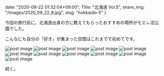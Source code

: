 date: "2020-09-22 01:32:04+09:00",
Title: "北海道 Vol.5",
share_img: "/images/2020_09_22_8.jpg",
slug: "hokkaido-5"
}

今回の旅行前に、北海道出身の方に教えてもらったおすすめの場所がモエレ沼公園でした。

こんなにも自分の「好き」が集まった空間はこれまでで初めてです。

<img src="/images/2020_09_22_1.jpg" alt="post image" />
<img src="/images/2020_09_22_2.jpg" alt="post image" />
<img src="/images/2020_09_22_3.jpg" alt="post image" />
<img src="/images/2020_09_22_4.jpg" alt="post image" />
<img src="/images/2020_09_22_5.jpg" alt="post image" />
<img src="/images/2020_09_22_6.jpg" alt="post image" />
<img src="/images/2020_09_22_7.jpg" alt="post image" />
<img src="/images/2020_09_22_8.jpg" alt="post image" />
<img src="/images/2020_09_22_9.jpg" alt="post image" />
<img src="/images/2020_09_22_10.jpg" alt="post image" />
<img src="/images/2020_09_22_11.jpg" alt="post image" />

続く。